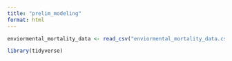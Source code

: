 ```yaml
---
title: "prelim_modeling"
format: html
---
```


```r
enviormental_mortality_data <- read_csv("enviormental_mortality_data.csv")
```

```r
library(tidyverse)
```

